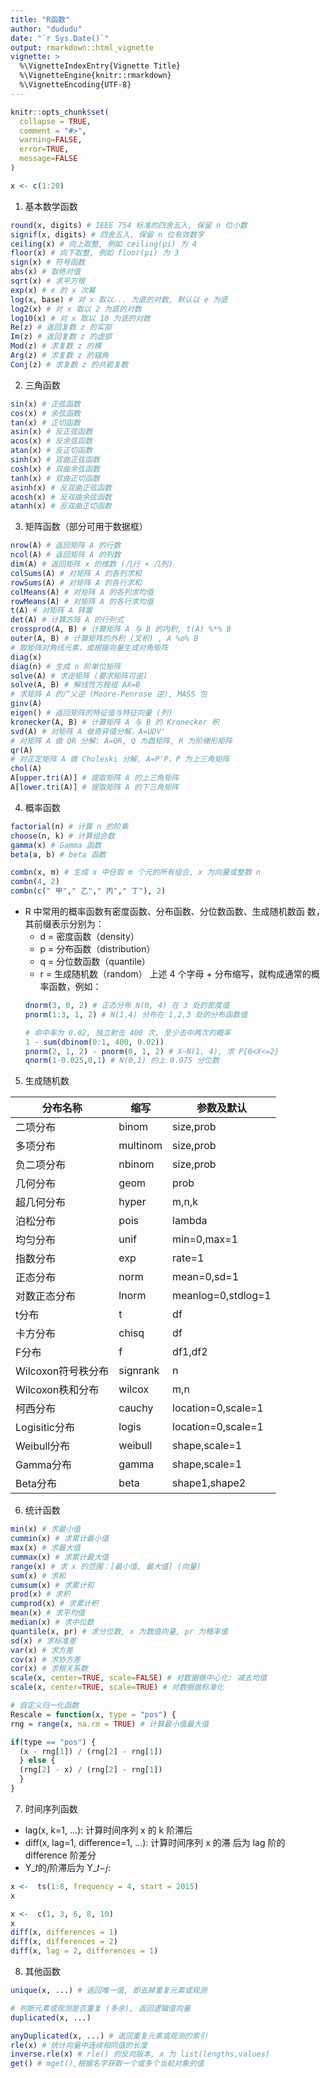 ```yaml
---
title: "R函数"
author: "dududu"
date: "`r Sys.Date()`"
output: rmarkdown::html_vignette
vignette: >
  %\VignetteIndexEntry{Vignette Title}
  %\VignetteEngine{knitr::rmarkdown}
  %\VignetteEncoding{UTF-8}
---
```


```r
knitr::opts_chunk$set(
  collapse = TRUE,
  comment = "#>",
  warning=FALSE,
  error=TRUE,
  message=FALSE
)
```

```r
x <- c(1:20)
```

1.  基本数学函数
```r
round(x, digits) # IEEE 754 标准的四舍五入, 保留 n 位小数
signif(x, digits) # 四舍五入, 保留 n 位有效数字
ceiling(x) # 向上取整, 例如 ceiling(pi) 为 4
floor(x) # 向下取整, 例如 floor(pi) 为 3
sign(x) # 符号函数
abs(x) # 取绝对值
sqrt(x) # 求平方根
exp(x) # e 的 x 次幂
log(x, base) # 对 x 取以... 为底的对数, 默认以 e 为底
log2(x) # 对 x 取以 2 为底的对数
log10(x) # 对 x 取以 10 为底的对数
Re(z) # 返回复数 z 的实部
Im(z) # 返回复数 z 的虚部
Mod(z) # 求复数 z 的模
Arg(z) # 求复数 z 的辐角
Conj(z) # 求复数 z 的共轭复数
```

2.  三角函数
```r
sin(x) # 正弦函数
cos(x) # 余弦函数
tan(x) # 正切函数
asin(x) # 反正弦函数
acos(x) # 反余弦函数
atan(x) # 反正切函数
sinh(x) # 双曲正弦函数
cosh(x) # 双曲余弦函数
tanh(x) # 双曲正切函数
asinh(x) # 反双曲正弦函数
acosh(x) # 反双曲余弦函数
atanh(x) # 反双曲正切函数
```

3.  矩阵函数（部分可用于数据框）
```r
nrow(A) # 返回矩阵 A 的行数
ncol(A) # 返回矩阵 A 的列数
dim(A) # 返回矩阵 x 的维数 (几行 × 几列)
colSums(A) # 对矩阵 A 的各列求和
rowSums(A) # 对矩阵 A 的各行求和
colMeans(A) # 对矩阵 A 的各列求均值
rowMeans(A) # 对矩阵 A 的各行求均值
t(A) # 对矩阵 A 转置
det(A) # 计算方阵 A 的行列式
crossprod(A, B) # 计算矩阵 A 与 B 的内积, t(A) %*% B
outer(A, B) # 计算矩阵的外积 (叉积) , A %o% B
# 取矩阵对角线元素，或根据向量生成对角矩阵
diag(x)
diag(n) # 生成 n 阶单位矩阵
solve(A) # 求逆矩阵 (要求矩阵可逆)
solve(A, B) # 解线性方程组 AX=B
# 求矩阵 A 的广义逆 (Moore-Penrose 逆), MASS 包
ginv(A)
eigen() # 返回矩阵的特征值与特征向量 (列)
kronecker(A, B) # 计算矩阵 A 与 B 的 Kronecker 积
svd(A) # 对矩阵 A 做奇异值分解，A=UDV'
# 对矩阵 A 做 QR 分解: A=QR, Q 为酉矩阵, R 为阶梯形矩阵
qr(A)
# 对正定矩阵 A 做 Choleski 分解, A=P'P，P 为上三角矩阵
chol(A)
A[upper.tri(A)] # 提取矩阵 A 的上三角矩阵
A[lower.tri(A)] # 提取矩阵 A 的下三角矩阵
```

4.  概率函数
```r
factorial(n) # 计算 n 的阶乘
choose(n, k) # 计算组合数
gamma(x) # Gamma 函数
beta(a, b) # beta 函数

combn(x, m) # 生成 x 中任取 m 个元的所有组合, x 为向量或整数 n
combn(4, 2)
combn(c(" 甲"," 乙"," 丙"," 丁"), 2)
```

-   R 中常用的概率函数有密度函数、分布函数、分位数函数、生成随机数函 数，其前缀表示分别为：
    -   d = 密度函数（density）
    -   p = 分布函数（distribution）
    -   q = 分位数函数（quantile）
    -   r = 生成随机数（random） 
    上述 4 个字母 + 分布缩写，就构成通常的概率函数，例如：

    ```r
    dnorm(3, 0, 2) # 正态分布 N(0, 4) 在 3 处的密度值
    pnorm(1:3, 1, 2) # N(1,4) 分布在 1,2,3 处的分布函数值

    # 命中率为 0.02, 独立射击 400 次, 至少击中两次的概率
    1 - sum(dbinom(0:1, 400, 0.02))
    pnorm(2, 1, 2) - pnorm(0, 1, 2) # X~N(1, 4), 求 P{0<X<=2}
    qnorm(1-0.025,0,1) # N(0,1) 的上 0.975 分位数
    ```

5.  生成随机数

| 分布名称           | 缩写     | 参数及默认         |
|--------------------|----------|--------------------|
| 二项分布           | binom    | size,prob          |
| 多项分布           | multinom | size,prob          |
| 负二项分布         | nbinom   | size,prob          |
| 几何分布           | geom     | prob               |
| 超几何分布         | hyper    | m,n,k              |
| 泊松分布           | pois     | lambda             |
| 均匀分布           | unif     | min=0,max=1        |
| 指数分布           | exp      | rate=1             |
| 正态分布           | norm     | mean=0,sd=1        |
| 对数正态分布       | lnorm    | meanlog=0,stdlog=1 |
| t分布              | t        | df                 |
| 卡方分布           | chisq    | df                 |
| F分布              | f        | df1,df2            |
| Wilcoxon符号秩分布 | signrank | n                  |
| Wilcoxon秩和分布   | wilcox   | m,n                |
| 柯西分布           | cauchy   | location=0,scale=1 |
| Logisitic分布      | logis    | location=0,scale=1 |
| Weibull分布        | weibull  | shape,scale=1      |
| Gamma分布          | gamma    | shape,scale=1      |
| Beta分布           | beta     | shape1,shape2      |

6. 统计函数
```r
min(x) # 求最小值
cummin(x) # 求累计最小值
max(x) # 求最大值
cummax(x) # 求累计最大值
range(x) # 求 x 的范围：[最小值, 最大值] (向量)
sum(x) # 求和
cumsum(x) # 求累计和
prod(x) # 求积
cumprod(x) # 求累计积
mean(x) # 求平均值
median(x) # 求中位数
quantile(x, pr) # 求分位数, x 为数值向量, pr 为概率值
sd(x) # 求标准差
var(x) # 求方差
cov(x) # 求协方差
cor(x) # 求相关系数
scale(x, center=TRUE, scale=FALSE) # 对数据做中心化: 减去均值
scale(x, center=TRUE, scale=TRUE) # 对数据做标准化
```
```r
# 自定义归一化函数
Rescale = function(x, type = "pos") {
rng = range(x, na.rm = TRUE) # 计算最小值最大值

if(type == "pos") {
  (x - rng[1]) / (rng[2] - rng[1])
  } else {
  (rng[2] - x) / (rng[2] - rng[1])
  }
}
```

7. 时间序列函数
- lag(x, k=1, ...): 计算时间序列 x 的 k 阶滞后
- diff(x, lag=1, difference=1, ...): 计算时间序列 x 的滞
后为 lag 阶的 difference 阶差分
- Y_𝑡的𝑗阶滞后为 Y_𝑡−𝑗:
```r
x <-  ts(1:8, frequency = 4, start = 2015)
x
```
```r
x <-  c(1, 3, 6, 8, 10)
x
diff(x, differences = 1)
diff(x, differences = 2)
diff(x, lag = 2, differences = 1)
```
8. 其他函数
```r
unique(x, ...) # 返回唯一值, 即去掉重复元素或观测

# 判断元素或观测是否重复 (多余), 返回逻辑值向量
duplicated(x, ...)

anyDuplicated(x, ...) # 返回重复元素或观测的索引
rle(x) # 统计向量中连续相同值的长度
inverse.rle(x) # rle() 的反向版本, x 为 list(lengths,values)
get() # mget(),根据名字获取一个或多个当前对象的值
```


